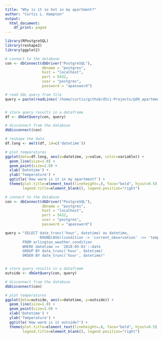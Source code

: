 ```yaml
---
title: "Why is it so hot in my apartment?"
author: "Curtis L. Hampton"
output:
  html_document:
    df_print: paged
---
```


```r
library(RPostgreSQL)
library(reshape2)
library(ggplot2)
```

```r
# connect to the database
con <- dbConnect(dbDriver("PostgreSQL"), 
                 dbname = "postgres",
                 host = "localhost", 
                 port = 5432,
                 user = "postgres", 
                 password = "apassword")

# read SQL query from file
query = paste(readLines('/home/curtis/github/dSci-Projects/p09_apartment_temperatures/query.sql'), collapse='\n')


# store query results in a dataframe 
df <- dbGetQuery(con, query)

# disconnect from the database
dbDisconnect(con)
```

```r
# reshape the data
df.long <- melt(df, id=c('datetime'))

# plot temperatures
ggplot(data=df.long, aes(x=datetime, y=value, color=variable)) +
  geom_line(size=1.0) +
  geom_point(size=2.0) +
  xlab('Datetime') + 
  ylab('Temperature') + 
  ggtitle('How warm is it in my apartment?') +
  theme(plot.title=element_text(lineheight=.8, face="bold", hjust=0.5),
        legend.title=element_blank(), legend.position="right")
```

```r
# connect to the database
con <- dbConnect(dbDriver("PostgreSQL"), 
                 dbname = "postgres",
                 host = "localhost", 
                 port = 5432,
                 user = "postgres", 
                 password = "apassword")

query = "SELECT date_trunc('hour', datetime) as datetime, 
                ROUND(AVG((condition -> 'current_observation' ->> 'temp_f')::numeric), 1) AS outside
        FROM arlington_weather_condition
        WHERE datetime >= '2018-05-01'::date
        GROUP BY date_trunc('hour', datetime)
        ORDER BY date_trunc('hour', datetime)"


# store query results in a dataframe 
outside <- dbGetQuery(con, query)

# disconnect from the database
dbDisconnect(con)
```

```r
# plot temperatures
ggplot(data=outside, aes(x=datetime, y=outside)) +
  geom_line(size=1.0) +
  geom_point(size=2.0) +
  xlab('Datetime') + 
  ylab('Temperature') + 
  ggtitle('How warm is it outside?') +
  theme(plot.title=element_text(lineheight=.8, face="bold", hjust=0.5),
        legend.title=element_blank(), legend.position="right")
```


